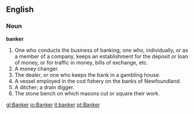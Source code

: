 ==English==

===Noun===

'''banker'''

#One who conducts the business of banking; one who, individually, or as a member of a company, keeps an establishment for the deposit or loan of money, or for traffic in money, bills of exchange, etc.
#A money changer.
#The dealer, or one who keeps the bank in a gambling house.
#A vessel employed in the cod fishery on the banks of Newfoundland.
#A ditcher; a drain digger.
#The stone bench on which masons cut or square their work.

[[gl:Banker]]
[[io:Banker]]
[[it:banker]]
[[pt:Banker]]